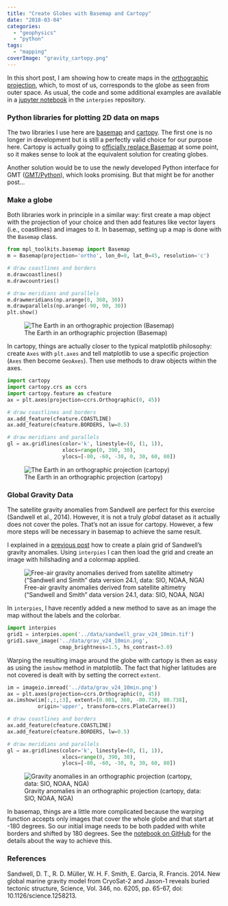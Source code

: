 ```yaml
---
title: "Create Globes with Basemap and Cartopy"
date: "2018-03-04"
categories: 
  - "geophysics"
  - "python"
tags: 
  - "mapping"
coverImage: "gravity_cartopy.png"
---
```


In this short post, I am showing how to create maps in the [orthographic projection](https://en.wikipedia.org/wiki/Orthographic_projection_in_cartography), which, to most of us, corresponds to the globe as seen from outer space. As usual, the code and some additional examples are available in a [jupyter notebook](https://nbviewer.jupyter.org/github/jobar8/interpies/blob/master/notebooks/Create_Globes_with_Basemap_and_Cartopy.ipynb) in the `interpies` repository.

### Python libraries for plotting 2D data on maps

The two libraries I use here are [basemap](https://matplotlib.org/basemap/) and [cartopy](http://scitools.org.uk/cartopy/). The first one is no longer in development but is still a perfectly valid choice for our purpose here. Cartopy is actually going to [officially replace Basemap](https://matplotlib.org/basemap/users/intro.html#cartopy-new-management-and-eol-announcement) at some point, so it makes sense to look at the equivalent solution for creating globes.

Another solution would be to use the newly developed Python interface for GMT ([GMT/Python](https://github.com/GenericMappingTools/gmt-python)), which looks promising. But that might be for another post...

### Make a globe

Both libraries work in principle in a similar way: first create a map object with the projection of your choice and then add features like vector layers (i.e., coastlines) and images to it. In basemap, setting up a map is done with the `Basemap` class.

```python
from mpl_toolkits.basemap import Basemap
m = Basemap(projection='ortho', lon_0=0, lat_0=45, resolution='c')

# draw coastlines and borders
m.drawcoastlines()
m.drawcountries()

# draw meridians and parallels
m.drawmeridians(np.arange(0, 360, 30))
m.drawparallels(np.arange(-90, 90, 30))
plt.show()
```

![The Earth in an orthographic projection (Basemap)](images/globe_basemap.png)


In cartopy, things are actually closer to the typical matplotlib philosophy: create `Axes` with `plt.axes` and tell matplotlib to use a specific projection (`Axes` then become `GeoAxes`). Then use methods to draw objects within the axes.

```python
import cartopy
import cartopy.crs as ccrs
import cartopy.feature as cfeature
ax = plt.axes(projection=ccrs.Orthographic(0, 45))

# draw coastlines and borders
ax.add_feature(cfeature.COASTLINE)
ax.add_feature(cfeature.BORDERS, lw=0.5)

# draw meridians and parallels
gl = ax.gridlines(color='k', linestyle=(0, (1, 1)),
                  xlocs=range(0, 390, 30),
                  ylocs=[-80, -60, -30, 0, 30, 60, 80])
```


![The Earth in an orthographic projection (cartopy)](images/globe_cartopy.png)


### Global Gravity Data

The satellite gravity anomalies from Sandwell are perfect for this exercise (Sandwell et al., 2014). However, it is not a truly _global_ dataset as it actually does not cover the poles. That's not an issue for cartopy. However, a few more steps will be necessary in basemap to achieve the same result.

I explained in a [previous post](how-to-load-ss-gravity-data-in-python.qmd) how to create a plain grid of Sandwell's gravity anomalies. Using `interpies` I can then load the grid and create an image with hillshading and a colormap applied.


![Free-air gravity anomalies derived from satellite altimetry (“Sandwell and Smith” data version 24.1, data: SIO, NOAA, NGA)](images/sandwell_grav_v24_map.png)


In `interpies`, I have recently added a new method to save as an image the map without the labels and the colorbar.

```python
import interpies
grid1 = interpies.open('../data/sandwell_grav_v24_10min.tif')
grid1.save_image('../data/grav_v24_10min.png',
                 cmap_brightness=1.5, hs_contrast=3.0)
```

Warping the resulting image around the globe with cartopy is then as easy as using the `imshow` method in matplotlib. The fact that higher latitudes are not covered is dealt with by setting the correct `extent`.

```python
im = imageio.imread('../data/grav_v24_10min.png')
ax = plt.axes(projection=ccrs.Orthographic(0, 45))
ax.imshow(im[:,:,:3], extent=[0.001, 360, -80.720, 80.738],
          origin='upper', transform=ccrs.PlateCarree())

# draw coastlines and borders
ax.add_feature(cfeature.COASTLINE)
ax.add_feature(cfeature.BORDERS, lw=0.5)

# draw meridians and parallels
gl = ax.gridlines(color='k', linestyle=(0, (1, 1)),
                  xlocs=range(0, 390, 30),
                  ylocs=[-80, -60, -30, 0, 30, 60, 80])
```

![Gravity anomalies in an orthographic projection (cartopy, data: SIO, NOAA, NGA)](images/gravity_cartopy_hires.png)

In basemap, things are a little more complicated because the warping function accepts only images that cover the whole globe and that start at -180 degrees. So our initial image needs to be both padded with white borders and shifted by 180 degrees. See the [notebook on GitHub](https://github.com/jobar8/interpies/tree/master/notebooks) for the details about the way to achieve this.

### References

Sandwell, D. T., R. D. Müller, W. H. F. Smith, E. Garcia, R. Francis. 2014. New global marine gravity model from CryoSat-2 and Jason-1 reveals buried tectonic structure, Science, Vol. 346, no. 6205, pp. 65-67, doi: 10.1126/science.1258213.
